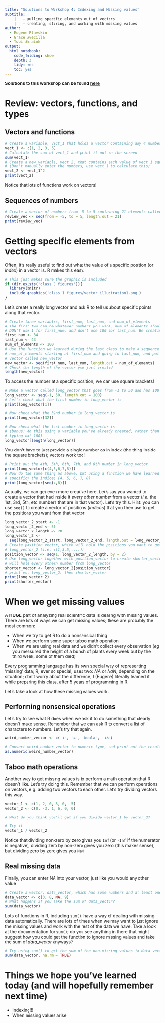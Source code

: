 ```yaml
---
title: "Solutions to Workshop 4: Indexing and Missing values"
subtitle: |
    |   - pulling specific elements out of vectors
    |   - creating, storing, and working with missing values
author:
  - Eugene Plavskin
  - Grace Avecilla
  - Tobi Shraink
output:
  html_notebook:
    code_folding: show
    depth: 3
    tidy: yes
    toc: yes
---
```

**Solutions to this workshop can be found [here](Solutions_Workshop_4.nb.html)**

# Review: vectors, functions, and types

## Vectors and functions
```r
# Create a variable, vect_1 that holds a vector containing any 4 numbers
vect_1 <- c(1, 2, 3, 5)
# Calculate the sum of vect_1 and print it out on the screen
sum(vect_1)
# Create a new variable, vect_2, that contains each value of vect_1 squared
# (Don't manually enter the numbers, use vect_1 to calculate this)
vect_2 <- vect_1^2
print(vect_2)
```

Notice that lots of functions work on vectors!

## Sequences of numbers

```r
# Create a vector of numbers from -5 to 5 containing 21 elements called review_vec
review_vec <- seq(from = -5, to = 5, length.out = 21)
print(review_vec)
```


# Getting specific elements from vectors

Often, it's really useful to find out what the value of a specific position (or *index*) in a vector is. R makes this easy.
```r
# This just makes sure the graphic is included
if (dir.exists('class_1_figures')){
  library(knitr)
  include_graphics('class_1_figures/vector_illustration1.png')
}
```

Let's create a really long vector and ask R to tell us about specific points along that vector.
```r
# Create three variables, first_num, last_num, and num_of_elements
# The first two can be whatever numbers you want, num_of_elements should be 100
# DON'T use 1 for first_num, and don't use 100 for last_num. Be creative.
first_num <- 34
last_num <- 43
num_of_elements <- 100
# Use the function we learned during the last class to make a sequence of length
# num_of_elements starting at first_num and going to last_num, and put that in a
# vector called new_vector
new_vector <- seq(first_num, last_num, length.out = num_of_elements)
# Check the length of the vector you just created
length(new_vector)
```

To access the number at a specific position, we can use square brackets!
```r
# Make a vector called long_vector that goes from -1 to 50 and has 100 numbers inside
long_vector <- seq(-1, 50, length.out = 100)
# Let's check what the first number in long_vector is
print(long_vector[1])

# Now check what the 32nd number in long_vector is
print(long_vector[32])
```


```r
# Now check what the last number in long_vector is
# (bonus: do this using a variable you've already created, rather than just
# typing out 100)
long_vector[length(long_vector)]

```

You don't have to just provide a single number as in index (the thing inside the square brackets); vectors work too!
```r
# Print out the 4th, 5th, 6th, 7th, and 8th number in long_vector
print(long_vector[c(4,5,6,7,8)])
# Now do the same thing as above, but using a function we have learned today to
# specificy the indices (4, 5, 6, 7, 8)
print(long_vector[seq(4,8)])
```

Actually, we can get even more creative here. Let's say you wanted to create a vector that had inside it *every other number* from a vector (*i.e.* the 1st, 3rd, 5th, etc numbers that are in that vector). Let's try this.
Hint: you can use `seq()` to create a vector of positions (*indices*) that you then use to get the positions you want from that vector
```r
long_vector_2_start <- -1
long_vector_2_end <- 50
long_vector_2_length <- 20
long_vector_2 <-
  seq(long_vector_2_start, long_vector_2_end, length.out = long_vector_2_length)
# Create position_vector, which will hold the positions you want to get out of
# long_vector_2 (i.e. c(1,3,5,....))
position_vector <- seq(1, long_vector_2_length, by = 2)
# Use long_vector together with position_vector to create shorter_vector, which
# will hold every othern number from long_vector
shorter_vector <- long_vector_2[position_vector]
# print out long_vector_2, then shorter_vector
print(long_vector_2)
print(shorter_vector)
```

# When we get missing values

A **HUGE** part of analyzing real scientific data is dealing with missing values. There are lots of ways we can get missing values; these are probably the most common:

* When we try to get R to do a nonsensical thing
* When we perform some super taboo math operation
* When we are using real data and we didn't collect every observation (*eg* you measured the height of a bunch of plants every week but by the third week, some of them died)

Every programming language has its own special way of representing 'missing' data; R, ever so special, uses two: *NA* or *NaN*, depending on the situation; don't worry about the difference, I (Eugene) literally learned it while preparing this class, after 5 years of programming in R.

Let's take a look at how these missing values work.

## Performing nonsensical operations
Let's try to see what R does when we ask it to do something that clearly doesn't make sense. Remember that we can ask R to convert a list of characters to numbers. Let's try that again.
```r
weird_number_vector <- c('1', '4', 'koala', '18')

# Convert weird_number_vector to numeric type, and print out the result
as.numeric(weird_number_vector)
```

## Taboo math operations
Another way to get missing values is to perform a math operation that R doesn't like. Let's try doing this. Remember that we can perform operations on vectors, e.g. adding two vectors to each other. Let's try dividing vectors this way.
```r
vector_1 <- c(1, 2, 0, 3, 0, -5)
vector_2 <- c(0, -3, 1, 6, 0, 0)

# What do you think you'll get if you divide vector_1 by vector_2?

# Try it
vector_1 / vector_2
```
Notice that dividing non-zero by zero gives you `Inf` (or `-Inf` if the numerator is negative), dividing zero by non-zero gives you zero (this makes sense), but dividing zero by zero gives you `NaN`

## Real missing data
Finally, you can enter NA into your vector, just like you would any other value
```r
# Create a vector, data_vector, which has some numbers and at least one NA value
data_vector <- c(3, 8, NA, 9)
# What happens if you take the sum of data_vector?
sum(data_vector)
```

Lots of functions in R, including `sum()`, have a way of dealing with missing data automatically. There are lots of times when we may want to just ignore the missing values and work with the rest of the data we have. Take a look at the documentation for `sum()`; do you see anything in there that might suggest how you could get the function to ignore missing values and take the sum of *data_vector* anyways?
```r
# Try using sum() to get the sum of the non-missing values in data_vector
sum(data_vector, na.rm = TRUE)
```

# Things we hope you've learned today (and will hopefully remember next time)

* Indexing!!!
* When missing values arise

